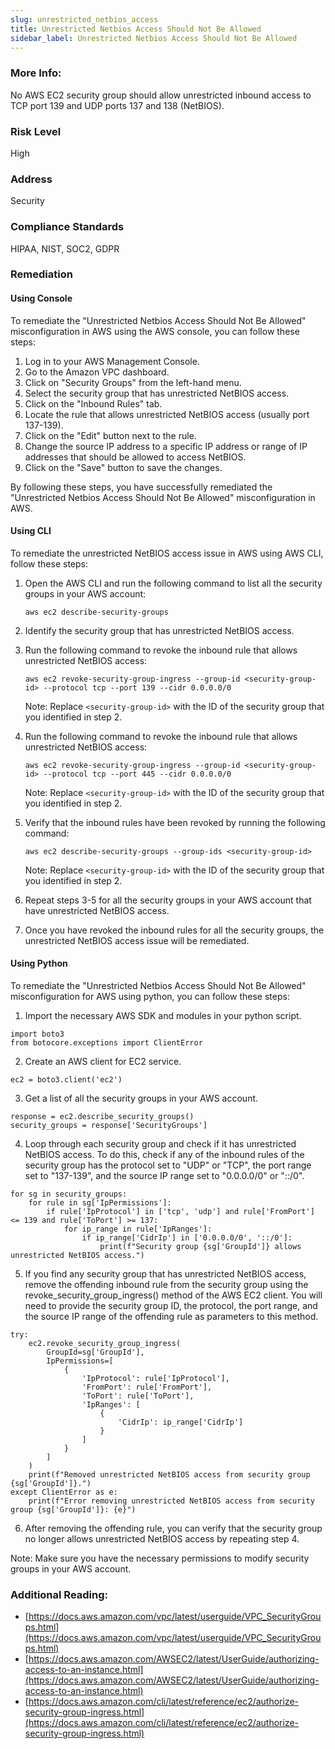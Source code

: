 ```yaml
---
slug: unrestricted_netbios_access
title: Unrestricted Netbios Access Should Not Be Allowed
sidebar_label: Unrestricted Netbios Access Should Not Be Allowed
---
```


### More Info:

No AWS EC2 security group should allow unrestricted inbound access to TCP port 139 and UDP ports 137 and 138 (NetBIOS).

### Risk Level

High

### Address

Security

### Compliance Standards

HIPAA, NIST, SOC2, GDPR

### Remediation

#### Using Console

To remediate the "Unrestricted Netbios Access Should Not Be Allowed" misconfiguration in AWS using the AWS console, you can follow these steps:

1. Log in to your AWS Management Console.
2. Go to the Amazon VPC dashboard.
3. Click on "Security Groups" from the left-hand menu.
4. Select the security group that has unrestricted NetBIOS access.
5. Click on the "Inbound Rules" tab.
6. Locate the rule that allows unrestricted NetBIOS access (usually port 137-139).
7. Click on the "Edit" button next to the rule.
8. Change the source IP address to a specific IP address or range of IP addresses that should be allowed to access NetBIOS.
9. Click on the "Save" button to save the changes.

By following these steps, you have successfully remediated the "Unrestricted Netbios Access Should Not Be Allowed" misconfiguration in AWS.

#### Using CLI

To remediate the unrestricted NetBIOS access issue in AWS using AWS CLI, follow these steps:

1. Open the AWS CLI and run the following command to list all the security groups in your AWS account:

   ```
   aws ec2 describe-security-groups
   ```

2. Identify the security group that has unrestricted NetBIOS access.

3. Run the following command to revoke the inbound rule that allows unrestricted NetBIOS access:

   ```
   aws ec2 revoke-security-group-ingress --group-id <security-group-id> --protocol tcp --port 139 --cidr 0.0.0.0/0
   ```

   Note: Replace `<security-group-id>` with the ID of the security group that you identified in step 2.

4. Run the following command to revoke the inbound rule that allows unrestricted NetBIOS access:

   ```
   aws ec2 revoke-security-group-ingress --group-id <security-group-id> --protocol tcp --port 445 --cidr 0.0.0.0/0
   ```

   Note: Replace `<security-group-id>` with the ID of the security group that you identified in step 2.

5. Verify that the inbound rules have been revoked by running the following command:

   ```
   aws ec2 describe-security-groups --group-ids <security-group-id>
   ```

   Note: Replace `<security-group-id>` with the ID of the security group that you identified in step 2.

6. Repeat steps 3-5 for all the security groups in your AWS account that have unrestricted NetBIOS access.

7. Once you have revoked the inbound rules for all the security groups, the unrestricted NetBIOS access issue will be remediated.

#### Using Python

To remediate the "Unrestricted Netbios Access Should Not Be Allowed" misconfiguration for AWS using python, you can follow these steps:

1. Import the necessary AWS SDK and modules in your python script.
```
import boto3
from botocore.exceptions import ClientError
```

2. Create an AWS client for EC2 service.
```
ec2 = boto3.client('ec2')
```

3. Get a list of all the security groups in your AWS account.
```
response = ec2.describe_security_groups()
security_groups = response['SecurityGroups']
```

4. Loop through each security group and check if it has unrestricted NetBIOS access. To do this, check if any of the inbound rules of the security group has the protocol set to "UDP" or "TCP", the port range set to "137-139", and the source IP range set to "0.0.0.0/0" or "::/0".
```
for sg in security_groups:
    for rule in sg['IpPermissions']:
        if rule['IpProtocol'] in ['tcp', 'udp'] and rule['FromPort'] <= 139 and rule['ToPort'] >= 137:
            for ip_range in rule['IpRanges']:
                if ip_range['CidrIp'] in ['0.0.0.0/0', '::/0']:
                    print(f"Security group {sg['GroupId']} allows unrestricted NetBIOS access.")
```

5. If you find any security group that has unrestricted NetBIOS access, remove the offending inbound rule from the security group using the revoke_security_group_ingress() method of the AWS EC2 client. You will need to provide the security group ID, the protocol, the port range, and the source IP range of the offending rule as parameters to this method.
```
try:
    ec2.revoke_security_group_ingress(
        GroupId=sg['GroupId'],
        IpPermissions=[
            {
                'IpProtocol': rule['IpProtocol'],
                'FromPort': rule['FromPort'],
                'ToPort': rule['ToPort'],
                'IpRanges': [
                    {
                        'CidrIp': ip_range['CidrIp']
                    }
                ]
            }
        ]
    )
    print(f"Removed unrestricted NetBIOS access from security group {sg['GroupId']}.")
except ClientError as e:
    print(f"Error removing unrestricted NetBIOS access from security group {sg['GroupId']}: {e}")
```

6. After removing the offending rule, you can verify that the security group no longer allows unrestricted NetBIOS access by repeating step 4.

Note: Make sure you have the necessary permissions to modify security groups in your AWS account.

### Additional Reading:

- [https://docs.aws.amazon.com/vpc/latest/userguide/VPC_SecurityGroups.html](https://docs.aws.amazon.com/vpc/latest/userguide/VPC_SecurityGroups.html) 
- [https://docs.aws.amazon.com/AWSEC2/latest/UserGuide/authorizing-access-to-an-instance.html](https://docs.aws.amazon.com/AWSEC2/latest/UserGuide/authorizing-access-to-an-instance.html) 
- [https://docs.aws.amazon.com/cli/latest/reference/ec2/authorize-security-group-ingress.html](https://docs.aws.amazon.com/cli/latest/reference/ec2/authorize-security-group-ingress.html) 

